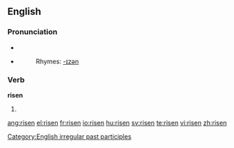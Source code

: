 ==English==

===Pronunciation===
*{{IPA|/'ɻɪzən/}}
*{{audio|en-us-risen.ogg|Audio (US)}}
*:Rhymes: [[Rhymes:English:-ɪzən|-ɪzən]]

===Verb===
'''risen'''
# {{past participle of|[[rise]]}}

[[Category:English irregular past participles]]

[[ang:risen]]
[[el:risen]]
[[fr:risen]]
[[io:risen]]
[[hu:risen]]
[[sv:risen]]
[[te:risen]]
[[vi:risen]]
[[zh:risen]]